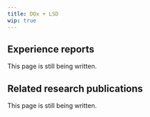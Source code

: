 ---
title: DOx + LSD
wip: true
---

## Experience reports

This page is still being written.

## Related research publications

This page is still being written.

